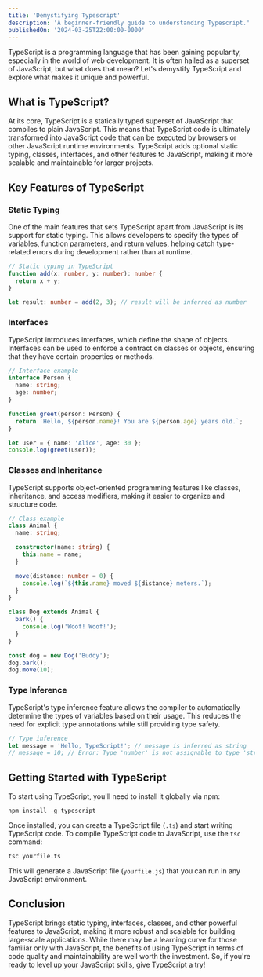 ```yaml
---
title: 'Demystifying Typescript'
description: 'A beginner-friendly guide to understanding Typescript.'
publishedOn: '2024-03-25T22:00:00-0000'
---
```


TypeScript is a programming language that has been gaining popularity, especially in the world of web development. It is often hailed as a superset of JavaScript, but what does that mean? Let's demystify TypeScript and explore what makes it unique and powerful.

## What is TypeScript?

At its core, TypeScript is a statically typed superset of JavaScript that compiles to plain JavaScript. This means that TypeScript code is ultimately transformed into JavaScript code that can be executed by browsers or other JavaScript runtime environments. TypeScript adds optional static typing, classes, interfaces, and other features to JavaScript, making it more scalable and maintainable for larger projects.

## Key Features of TypeScript

### Static Typing

One of the main features that sets TypeScript apart from JavaScript is its support for static typing. This allows developers to specify the types of variables, function parameters, and return values, helping catch type-related errors during development rather than at runtime.

```typescript
// Static typing in TypeScript
function add(x: number, y: number): number {
  return x + y;
}

let result: number = add(2, 3); // result will be inferred as number
```

### Interfaces

TypeScript introduces interfaces, which define the shape of objects. Interfaces can be used to enforce a contract on classes or objects, ensuring that they have certain properties or methods.

```typescript
// Interface example
interface Person {
  name: string;
  age: number;
}

function greet(person: Person) {
  return `Hello, ${person.name}! You are ${person.age} years old.`;
}

let user = { name: 'Alice', age: 30 };
console.log(greet(user));
```

### Classes and Inheritance

TypeScript supports object-oriented programming features like classes, inheritance, and access modifiers, making it easier to organize and structure code.

```typescript
// Class example
class Animal {
  name: string;

  constructor(name: string) {
    this.name = name;
  }

  move(distance: number = 0) {
    console.log(`${this.name} moved ${distance} meters.`);
  }
}

class Dog extends Animal {
  bark() {
    console.log('Woof! Woof!');
  }
}

const dog = new Dog('Buddy');
dog.bark();
dog.move(10);
```

### Type Inference

TypeScript's type inference feature allows the compiler to automatically determine the types of variables based on their usage. This reduces the need for explicit type annotations while still providing type safety.

```typescript
// Type inference
let message = 'Hello, TypeScript!'; // message is inferred as string
// message = 10; // Error: Type 'number' is not assignable to type 'string'
```

## Getting Started with TypeScript

To start using TypeScript, you'll need to install it globally via npm:

```
npm install -g typescript
```

Once installed, you can create a TypeScript file (`.ts`) and start writing TypeScript code. To compile TypeScript code to JavaScript, use the `tsc` command:

```
tsc yourfile.ts
```

This will generate a JavaScript file (`yourfile.js`) that you can run in any JavaScript environment.

## Conclusion

TypeScript brings static typing, interfaces, classes, and other powerful features to JavaScript, making it more robust and scalable for building large-scale applications. While there may be a learning curve for those familiar only with JavaScript, the benefits of using TypeScript in terms of code quality and maintainability are well worth the investment. So, if you're ready to level up your JavaScript skills, give TypeScript a try!
